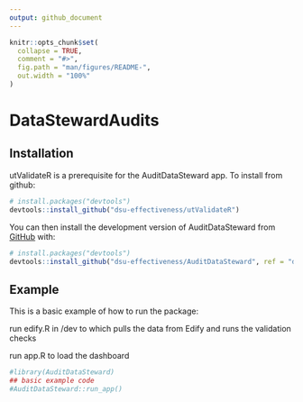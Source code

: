 ```yaml
---
output: github_document
---
```


<!-- README.md is generated from README.Rmd. Please edit that file -->

```r
knitr::opts_chunk$set(
  collapse = TRUE,
  comment = "#>",
  fig.path = "man/figures/README-",
  out.width = "100%"
)
```

# DataStewardAudits

<!-- badges: start -->
<!-- badges: end -->


## Installation

utValidateR is a prerequisite for the AuditDataSteward app. To install from github:

``` r
# install.packages("devtools")
devtools::install_github("dsu-effectiveness/utValidateR")
```


You can then install the development version of AuditDataSteward from [GitHub](https://github.com/) with:

``` r
# install.packages("devtools")
devtools::install_github("dsu-effectiveness/AuditDataSteward", ref = "develop")
```

## Example

This is a basic example of how to run the package:

run edify.R in /dev to which pulls the data from Edify and runs the validation checks

run app.R to load the dashboard

```r
#library(AuditDataSteward)
## basic example code
#AuditDataSteward::run_app()
```
